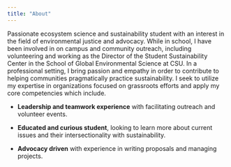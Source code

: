 ```yaml
---
title: "About"
---
```


Passionate ecosystem science and sustainability student with an interest in the field of environmental justice and advocacy. While in school, I have been involved in on campus and community outreach, including volunteering and working as the Director of the Student Sustainability Center in the School of Global Environmental Science at CSU. In a professional setting, I bring passion and empathy in order to contribute to helping communities pragmatically practice sustainability. I seek to utilize my expertise in organizations focused on grassroots efforts and apply my core competencies which include.

-   **Leadership and teamwork experience** with facilitating outreach and volunteer events.

<!-- -->

-   **Educated and curious student**, looking to learn more about current issues and their intersectionality with sustainability.

<!-- -->

-   **Advocacy driven** with experience in writing proposals and managing projects.
